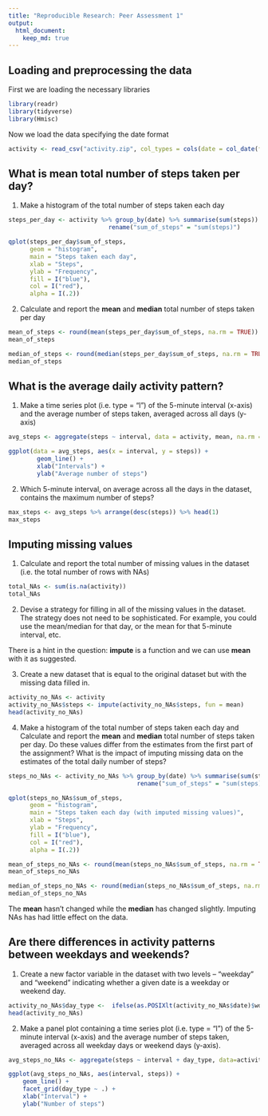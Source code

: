 ```yaml
---
title: "Reproducible Research: Peer Assessment 1"
output: 
  html_document:
    keep_md: true
---
```



## Loading and preprocessing the data
First we are loading the necessary libraries

```r

library(readr)
library(tidyverse)
library(Hmisc)

```
Now we load the data specifying the date format
```r

activity <- read_csv("activity.zip", col_types = cols(date = col_date(format = "%Y-%m-%d")))

```
## What is mean total number of steps taken per day?

1. Make a histogram of the total number of steps taken each day

```r

steps_per_day <- activity %>% group_by(date) %>% summarise(sum(steps)) %>%  
                            rename("sum_of_steps" = "sum(steps)")

qplot(steps_per_day$sum_of_steps, 
      geom = "histogram", 
      main = "Steps taken each day", 
      xlab = "Steps", 
      ylab = "Frequency", 
      fill = I("blue"), 
      col = I("red"), 
      alpha = I(.2))
```

2. Calculate and report the **mean** and **median** total number of steps taken per day

```r


mean_of_steps <- round(mean(steps_per_day$sum_of_steps, na.rm = TRUE))
mean_of_steps

median_of_steps <- round(median(steps_per_day$sum_of_steps, na.rm = TRUE))
median_of_steps

```

## What is the average daily activity pattern?

1. Make a time series plot (i.e. type = "l") of the 5-minute interval (x-axis) and the average number of steps taken, averaged across all days (y-axis)

```r

avg_steps <- aggregate(steps ~ interval, data = activity, mean, na.rm = TRUE)

ggplot(data = avg_steps, aes(x = interval, y = steps)) +
        geom_line() +
        xlab("Intervals") +
        ylab("Average number of steps")
```

2. Which 5-minute interval, on average across all the days in the dataset, contains the maximum number of steps?

```r
max_steps <- avg_steps %>% arrange(desc(steps)) %>% head(1)
max_steps
```

## Imputing missing values

1. Calculate and report the total number of missing values in the dataset (i.e. the total number of rows with NAs)

```r
total_NAs <- sum(is.na(activity))
total_NAs
```

2. Devise a strategy for filling in all of the missing values in the dataset. The strategy does not need to be sophisticated. For example, you could use the mean/median for that day, or the mean for that 5-minute interval, etc.

There is a hint in the question: **impute** is a function and we can use **mean** with it as suggested.

3. Create a new dataset that is equal to the original dataset but with the missing data filled in.

```r
activity_no_NAs <- activity
activity_no_NAs$steps <- impute(activity_no_NAs$steps, fun = mean)
head(activity_no_NAs)
```

4. Make a histogram of the total number of steps taken each day and Calculate and report the **mean** and **median** total number of steps taken per day. Do these values differ from the estimates from the first part of the assignment? What is the impact of imputing missing data on the estimates of the total daily number of steps?

```r
steps_no_NAs <- activity_no_NAs %>% group_by(date) %>% summarise(sum(steps)) %>% 
                                    rename("sum_of_steps" = "sum(steps)")

qplot(steps_no_NAs$sum_of_steps, 
      geom = "histogram", 
      main = "Steps taken each day (with imputed missing values)", 
      xlab = "Steps", 
      ylab = "Frequency", 
      fill = I("blue"), 
      col = I("red"), 
      alpha = I(.2))

mean_of_steps_no_NAs <- round(mean(steps_no_NAs$sum_of_steps, na.rm = TRUE))
mean_of_steps_no_NAs

median_of_steps_no_NAs <- round(median(steps_no_NAs$sum_of_steps, na.rm = TRUE))
median_of_steps_no_NAs
```

The **mean** hasn't changed while the **median** has changed slightly. Imputing  NAs has had little effect on the data.

## Are there differences in activity patterns between weekdays and weekends?

1. Create a new factor variable in the dataset with two levels -- "weekday" and "weekend" indicating whether a given date is a weekday or weekend day.

```r
activity_no_NAs$day_type <-  ifelse(as.POSIXlt(activity_no_NAs$date)$wday %in% c(0,6), 'weekend', 'weekday')
head(activity_no_NAs)
```

2. Make a panel plot containing a time series plot (i.e. type = "l") of the 5-minute interval (x-axis) and the average number of steps taken, averaged across all weekday days or weekend days (y-axis).


```r
avg_steps_no_NAs <- aggregate(steps ~ interval + day_type, data=activity_no_NAs, mean)

ggplot(avg_steps_no_NAs, aes(interval, steps)) + 
    geom_line() + 
    facet_grid(day_type ~ .) +
    xlab("Interval") + 
    ylab("Number of steps")
```
